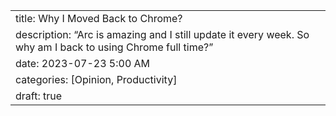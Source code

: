 ---
title: Why I Moved Back to Chrome?
description: "Arc is amazing and I still update it every week. So why am I back to using Chrome full time?"
date: 2023-07-23 5:00 AM
categories: [Opinion, Productivity]
draft: true
---